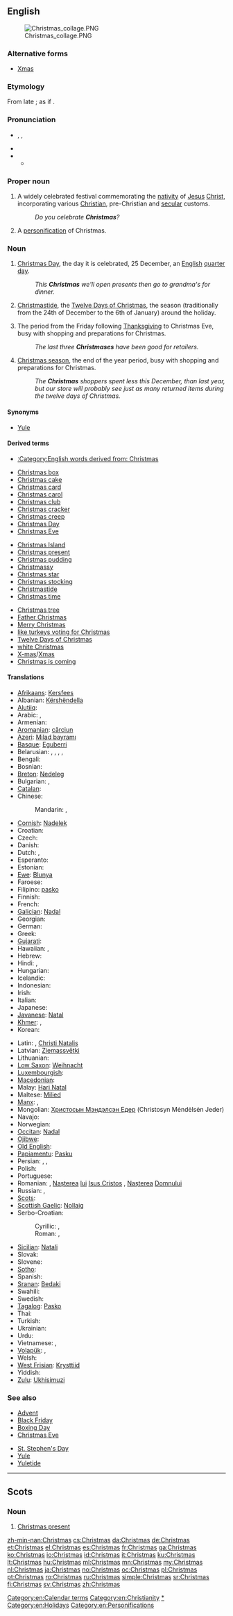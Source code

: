 ==English==
{{wikipedia}}
[[Image:Christmas collage.PNG|thumb]]

===Alternative forms===
* [[Xmas]]

===Etymology===
From late {{etyl|ang|en}} {{term|Cristesmæsse||Christ's mass, Christ's festival|lang=ang}}; as if {{suffix|Christ|mas}}.

===Pronunciation===
* {{a|RP|US}} {{enPR|krĭsʹməs}}, {{IPA|/ˈkɹɪsməs/}}, {{SAMPA|/"kr\Ism@s/}}
* {{audio|En-Christmas.ogg|audio}}
* {{audio|en-us-Christmas.ogg|Audio (US)}}
** {{rhymes|ɪsməs}}

===Proper noun===
{{en-proper noun}}

# A widely celebrated festival commemorating the [[nativity]] of [[Jesus]] [[Christ]], incorporating various [[Christian]], pre-Christian and [[secular]] customs.
#: ''Do you celebrate '''Christmas'''?''
# A [[personification]] of Christmas.

===Noun===
{{en-noun|es}}

# [[Christmas Day]], the day it is celebrated, 25 December, an [[English]] [[quarter day]].
#: ''This '''Christmas''' we'll open presents then go to grandma's for dinner.''
# [[Christmastide]], the [[Twelve Days of Christmas]], the season (traditionally from the 24th of December to the 6th of January) around the holiday.
# {{US|retailing}} The period from the Friday following [[Thanksgiving]] to Christmas Eve, busy with shopping and preparations for Christmas.
#: ''The last three '''Christmases''' have been good for retailers.''
# {{marketing|retailing}} [[Christmas season]], the end of the year period, busy with shopping and preparations for Christmas.
#: ''The '''Christmas''' shoppers spent less this December, than last year, but our store will probably see just as many returned items during the twelve days of Christmas.''

====Synonyms====
* [[Yule]]

====Derived terms====
* [[:Category:English words derived from: Christmas]]
{{rel-top3|Terms derived from "Christmas"}}
* [[Christmas box]]
* [[Christmas cake]]
* [[Christmas card]]
* [[Christmas carol]]
* [[Christmas club]]
* [[Christmas cracker]]
* [[Christmas creep]]
* [[Christmas Day]]
* [[Christmas Eve]]
{{rel-mid3}}
* [[Christmas Island]]
* [[Christmas present]]
* [[Christmas pudding]]
* [[Christmassy]]
* [[Christmas star]]
* [[Christmas stocking]]
* [[Christmastide]]
* [[Christmas time]] <!-- US equivalent of British 'Christmastide' popularized by Charles Schultz-->
{{rel-mid3}}
* [[Christmas tree]]
* [[Father Christmas]]
* [[Merry Christmas]]
* [[like turkeys voting for Christmas]]
* [[Twelve Days of Christmas]]
* [[white Christmas]]
* [[X-mas]]/[[Xmas]]
* [[Christmas is coming]]
{{rel-bottom}}

====Translations====
{{trans-top|Christian holiday}}
* [[Afrikaans]]: [[Kersfees]]
* Albanian: [[Kërshëndella]]
* [[Alutiiq]]: {{tø|ems|Aʀusistuaq}}
* Arabic: {{t|ar|عيد الميلاد|m|tr=3iid al-milaad|sc=Arab}}, {{t|ar|الكريسماس|m|tr=al-krismas|sc=Arab}}
* Armenian: {{t|hy|Սուրբ Ծնունդ|tr=Surb Cnund|sc=Armn}}
* [[Aromanian]]: [[cărciun]]
* [[Azeri]]: [[Milad bayramı]]
* [[Basque]]: [[Eguberri]]
* Belarusian: {{t|be|Каляды|f|p|tr=Kaljadý|sc=Cyrl}}, {{t|be|Раство|n|tr=Rastvó|sc=Cyrl}}, {{t|be|Ражджаство|n|tr=Raždžastvó|sc=Cyrl}}, {{t|be|Ражаство|n|tr=Ražastvó|sc=Cyrl}}, {{t|be|Нараджэнне Хрыстова|n|tr=Naradžénne Xrystóva|sc=Cyrl}}
* Bengali: {{t|bn|ক্রিসমাস|tr=krismās|sc=Beng}}
* Bosnian: {{t-|bs|Božić|m}}
* [[Breton]]: [[Nedeleg]]
* Bulgarian: {{t-|bg|Рождество Христово|n|tr=Roždestvo Hristovo}},  {{t-|bg|Коледа|f}}
* [[Catalan]]: {{t-|ca|Nadal|m}}
* Chinese:
*: Mandarin: {{t|zh|聖誕節|sc=Hani}}, {{t|zh|圣诞节|tr=Shèngdànjié|sc=Hani}}
* [[Cornish]]: [[Nadelek]]
* Croatian: {{t+|hr|Božić|m|alt=Bòžić}}
* Czech: {{t+|cs|Vánoce|f|p}}
* Danish: {{t+|da|jul|c}}
* Dutch: {{t+|nl|Kerstmis}}, {{t|nl|kerst|m}}
* Esperanto: {{t-|eo|kristnasko|xs=Esperanto}}
* Estonian: {{t-|et|jõulud}}
* [[Ewe]]: [[Blunya]]
* Faroese: {{t+|fo|jól|n|p|xs=Faroese}}
* Filipino: [[pasko]]
* Finnish: {{t+|fi|joulu}}
* French: {{t+|fr|Noël|m}}
* [[Galician]]: [[Nadal]] {{m}}
* Georgian: {{t|ka|შობა|tr=šoba|sc=Geor}}
* German: {{t+|de|Weihnachten|n}}
* Greek: {{t|el|Χριστούγεννα|n|p|tr=Christoúgenna}}
* [[Gujarati]]: {{t|gu|નાતાલ|tr=nātāl|sc=Gujr}}
* Hawaiian: {{tø|haw|Kalikimaka}},  {{tø|haw|Kalikamaka}}
* Hebrew: {{t|he|חג המולד|tr=khag ha'molad|sc=Hebr}}
* Hindi: {{t|hi|क्रिसमस|m|tr=krismas|sc=Deva}}, {{t|hi|बड़ा दिन|tr=baṛā din|sc=Deva}}
* Hungarian: {{t+|hu|karácsony}}
* Icelandic: {{t+|is|jól|n|p}}
* Indonesian: {{t-|id|Natal|xs=Indonesian}}
* Irish: {{t+|ga|Nollaig|f|xs=Irish}}
* Italian: {{t+|it|Natale|m}}
* Japanese: {{t|ja|クリスマス|tr=Kurisumasu|sc=Jpan}}
* [[Javanese]]: [[Natal]]
* [[Khmer]]: {{t|km|បុណ្យណូអែល|tr=bon noo'ael|sc=Khmr}}, {{t|km|ណូអែល|tr=noo'ael|sc=Khmr}}
* Korean: {{t+|ko|크리스마스|tr=Keuriseumaseu|sc=Hang}}
{{trans-mid}}
* Latin: {{t|la|nativitas}}, [[Christi Natalis]]
* Latvian: [[Ziemassvētki]]
* Lithuanian: {{t+|lt|Kalėdos|xs=Lithuanian}}
* [[Low Saxon]]: [[Weihnacht]]
* [[Luxembourgish]]: {{t|lb|Chrëschtdag|m}}
* [[Macedonian]]: {{t-|mk|Божиќ|m|tr=Bóžiḱ}}
* Malay: [[Hari Natal]]
* Maltese: [[Milied]] {{m}}
* [[Manx]]: {{t-|gv|Nollick|f|xs=Manx}}, {{t-|gv|Nollick Vooar|f|xs=Manx}}
* Mongolian: [[Христосын Мэндэлсэн Едeр]] (Christosyn Mėndėlsėn Jeder)
* Navajo: {{tø|nv|Késhmish}}
* Norwegian: {{t+|no|jul|c}}
* [[Occitan]]: [[Nadal]] {{m}}
* [[Ojibwe]]: {{tø|oj|niibaanamom}}
* [[Old English]]: {{t|ang|Cristesmæsse|Crīstesmæsse|xs=Old English}}
* [[Papiamentu]]: [[Pasku]]
* Persian: {{t|fa|کریسمس|tr=kerismas|sc=fa-Arab}}, {{t|fa|عید میلاد مسیح|sc=fa-Arab}}, {{t|fa|عید نوئل|sc=fa-Arab}}
* Polish: {{t+|pl|Boże Narodzenie|n}}
* Portuguese: {{t+|pt|Natal|m}}
* Romanian: {{t+|ro|Crăciun|n}}, [[naștere|Naștere]]a [[lui]] [[Isus|Isus Cristos]] {{f}}, [[naștere|Naștere]]a [[domn|Domn]]ului {{f}}
* Russian: {{t-|ru|Рождество Христово|n|tr=Roždestvó Xristóvo}}, {{t+|ru|Рождество|n|tr=Roždestvó}}
* [[Scots]]: {{tø|sco|Yule|xs=Scots}}
* [[Scottish Gaelic]]: [[Nollaig]] {{f}}
* Serbo-Croatian:
*: Cyrillic: {{t|sh|Божић|m|sc=Cyrl}}, {{t|sh|Рождество|n|sc=Cyrl}}
*: Roman: {{t|sh|Božić|m}}, {{t|sh|Roždestvo|n}}
* [[Sicilian]]: [[Natali]]
* Slovak: {{t|sk|Vianoce|f|p}}
* Slovene: {{t+|sl|Božič|m}}
* [[Sotho]]: {{t|st|Kresemese|xs=Sotho}}
* Spanish: {{t+|es|Navidad|f}}
* [[Sranan]]: [[Bedaki]]
* Swahili: {{t|sw|Krismasi}}
* Swedish: {{t+|sv|jul|c}}
* [[Tagalog]]: [[Pasko]]
* Thai: {{t|th|คริสต์มาส|tr=krítmâat|sc=Thai}}
* Turkish: {{t+|tr|Noel}}
* Ukrainian: {{t|uk|Різдво|n|tr=Rizdvó|xs=Ukrainian}}
* Urdu: {{t|ur|کرسمس|m|tr=krismas|sc=ur-Arab}}
* Vietnamese: {{t|vi|Nô-en}}, {{t|vi|Giáng sinh}}
* [[Volapük]]: {{t|vo|kritid}}, {{t|vo|kritidazäl}}
* Welsh: {{t-|cy|Nadolig|xs=Welsh}}
* [[West Frisian]]: [[Krysttiid]]
* Yiddish: {{t-|yi|ניטל|m|tr=nitl|xs=Yiddish}}
* [[Zulu]]: [[Ukhisimuzi]]
{{trans-bottom}}

===See also===
{{rel-top|associated entries}}
* [[Advent]]
* [[Black Friday]]
* [[Boxing Day]]
* [[Christmas Eve]]
{{rel-mid}}
<!--* [[quarter day]] how is this related? mentioned above, redundant here -->
* [[St. Stephen's Day]]
* [[Yule]]
* [[Yuletide]]
{{rel-bottom}}

[[Category:en:Calendar terms]]
[[Category:en:Christianity]]
[[Category:en:Christmas|*]]
[[Category:en:Holidays]]
[[Category:en:Personifications]]

----

==Scots==

===Noun===
{{infl|sco|noun}}

# [[Christmas present]]

[[zh-min-nan:Christmas]]
[[cs:Christmas]]
[[da:Christmas]]
[[de:Christmas]]
[[et:Christmas]]
[[el:Christmas]]
[[es:Christmas]]
[[fr:Christmas]]
[[ga:Christmas]]
[[ko:Christmas]]
[[io:Christmas]]
[[id:Christmas]]
[[it:Christmas]]
[[ku:Christmas]]
[[lt:Christmas]]
[[hu:Christmas]]
[[ml:Christmas]]
[[mn:Christmas]]
[[my:Christmas]]
[[nl:Christmas]]
[[ja:Christmas]]
[[no:Christmas]]
[[oc:Christmas]]
[[pl:Christmas]]
[[pt:Christmas]]
[[ro:Christmas]]
[[ru:Christmas]]
[[simple:Christmas]]
[[sr:Christmas]]
[[fi:Christmas]]
[[sv:Christmas]]
[[zh:Christmas]]